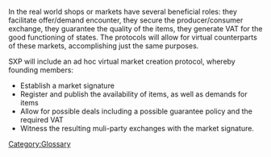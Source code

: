 [[Category:Glossary]] 

In the real world shops or markets have several beneficial roles: they facilitate offer/demand encounter, they secure the producer/consumer exchange, they guarantee the quality of the items, they generate VAT for the good functioning of states. The protocols will allow for virtual counterparts of these markets, accomplishing just the same purposes. 

SXP will include an ad hoc virtual market creation protocol, whereby founding members:
* Establish a market signature 
* Register and publish the availability of items, as well as demands for items
* Allow for possible deals including a possible guarantee policy and the required VAT
* Witness the resulting muli-party exchanges with the market signature.